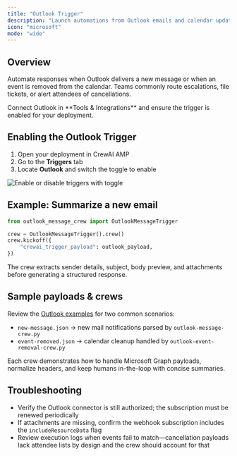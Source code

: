 ```yaml
---
title: "Outlook Trigger"
description: "Launch automations from Outlook emails and calendar updates"
icon: "microsoft"
mode: "wide"
---
```


## Overview

Automate responses when Outlook delivers a new message or when an event is removed from the calendar. Teams commonly route escalations, file tickets, or alert attendees of cancellations.

<Tip>
  Connect Outlook in **Tools & Integrations** and ensure the trigger is enabled for your deployment.
</Tip>

## Enabling the Outlook Trigger

1. Open your deployment in CrewAI AMP
2. Go to the **Triggers** tab
3. Locate **Outlook** and switch the toggle to enable

<Frame caption="Microsoft Outlook trigger connection">
  <img src="/images/enterprise/outlook-trigger.png" alt="Enable or disable triggers with toggle" />
</Frame>

## Example: Summarize a new email

```python
from outlook_message_crew import OutlookMessageTrigger

crew = OutlookMessageTrigger().crew()
crew.kickoff({
    "crewai_trigger_payload": outlook_payload,
})
```

The crew extracts sender details, subject, body preview, and attachments before generating a structured response.

## Sample payloads & crews

Review the [Outlook examples](https://github.com/crewAIInc/crewai-enterprise-trigger-examples/tree/main/outlook) for two common scenarios:

- `new-message.json` → new mail notifications parsed by `outlook-message-crew.py`
- `event-removed.json` → calendar cleanup handled by `outlook-event-removal-crew.py`

Each crew demonstrates how to handle Microsoft Graph payloads, normalize headers, and keep humans in-the-loop with concise summaries.

## Troubleshooting

- Verify the Outlook connector is still authorized; the subscription must be renewed periodically
- If attachments are missing, confirm the webhook subscription includes the `includeResourceData` flag
- Review execution logs when events fail to match—cancellation payloads lack attendee lists by design and the crew should account for that
